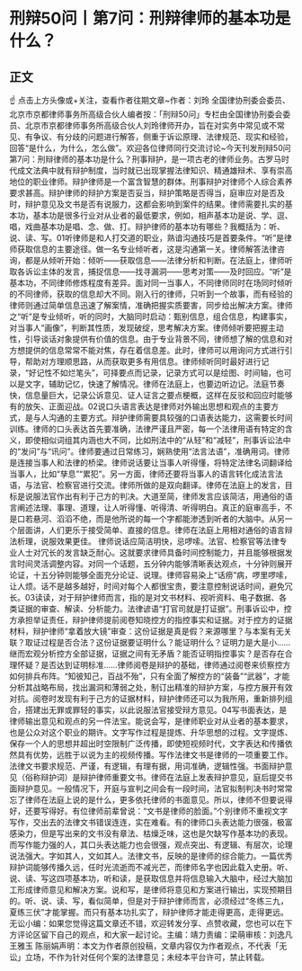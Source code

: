 # 刑辩50问丨第7问：刑辩律师的基本功是什么？
## 正文
☝ 点击上方头像或+关注，查看作者往期文章~作者：刘玲 全国律协刑委会委员、北京市京都律师事务所高级合伙人编者按：「刑辩50问」专栏由全国律协刑委会委员、北京市京都律师事务所高级合伙人刘玲律师开办，旨在对实务中常见或不常见、有争议、有分歧的问题进行解答，侧重于诉讼原理、法律规范、现实和经验，回答“是什么，为什么，怎么做”。欢迎各位律师同行交流讨论~今天刊发刑辩50问第7问：刑辩律师的基本功是什么？刑事辩护，是一项古老的律师业务。古罗马时代成文法典中就有辩护制度，当时就已出现掌握法律知识、精通雄辩术、享有崇高地位的职业律师。辩护律师是一个富含智慧的群体。刑事辩护对律师个人综合素养要求甚高。辩护律师的辩护方案是否妥当，辩护策略是否得当，庭审应对是否及时，辩护意见及文书是否有说服力，这都会影响到案件的结果。律师需要扎实的基本功，基本功是很多行业对从业者的最低要求，例如，相声基本功是说、学、逗、唱，戏曲基本功是唱、念、做、打。辩护律师的基本功有哪些？我概括为：听、说、读、写。01听律师是和人打交道的职业，熟谙沟通技巧是首要条件。“听”是律师获取信息的主要途径。做一名专业倾听者，这是沟通第一关。律师解答法律咨询，都是从倾听开始：倾听——获取信息——法律分析和判断。在法庭上，律师听取各诉讼主体的发言，捕捉信息——找寻漏洞——思考对策——及时回应。“听”是基本功，不同律师修炼程度有差异。面对同一当事人，不同律师同时在场同时倾听的不同律师，获取的信息却大不同。刚入行的律师，只听到一个故事，而有经验的律师则通过简单信息迅速了解案情，准确把握实质要害，同步给出解决方案。律师之“听”是专业倾听，听的同时，大脑同时启动：甄别信息，组合信息，构建事实，对当事人“画像”，判断其性质，发现破绽，思考解决方案。律师倾听要把握主动性，引导谈话对象提供有价值的信息。由于专业背景不同，律师想了解的信息和对方想提供的信息常常不能对焦，存在着信息差。此时，律师可以用询问方式进行引导，帮助对方理顺思路，从而获取更多有用信息。律师倾听同时最好进行记录，“好记性不如烂笔头”，可择要点而记录，记录方式可以是绘图、时间轴，也可以是文字，辅助记忆，快速了解情况。律师在法庭上，也要边听边记。法庭节奏快，信息量巨大，记录公诉意见、证人证言之要点梗概，这样在反驳和回应时能够有的放矢、正面迎战。02说口头语言表达是律师对外输出思想和观点的主要方式，是与人沟通的主要方式。辩护律师需要具较强的口语表达能力，这需要长时间训练。律师的口头表达首先要准确，法律严谨且严密，每一个法律用语有特定的含义，即使相似词组其内涵也大不同，比如刑法中的“从轻”和“减轻”，刑事诉讼法中的“发问”与“讯问”。律师要通过日常练习，娴熟使用“法言法语”，准确用词。律师是连接当事人和法律的桥梁。律师说话要让当事人听得懂，将特定法律名词翻译给当事人，比如“孳息”“累犯”。另一方面，律师还要将当事人的语言转化成法言法语，与法官、检察官进行交流。律师所做的是双向翻译。律师在法庭上的发言，目标是说服法官作出有利于己方的判决。大道至简，律师发言应该简洁，用通俗的语言阐述法理、事理、道理，让人听得懂、听得清、听得明白。真正的庭审高手，不是口若悬河、滔滔不绝，而是他所说的每一个字都能渗透到听者的大脑中。从另一个层面讲，人们更乐于接受简单、直接的信息。律师在法庭上用相对通俗的语言辩法析理，说服效果更佳。 律师说话应简洁明快，忌啰嗦。法官、检察官等法律专业人士对冗长的发言缺乏耐心。这就要求律师具备时间控制能力，并且能够根据发言时间灵活调整内容。对同一个话题，五分钟内能够清晰表达观点，十分钟则展开论证，十五分钟则能够全面充分论证、说理。律师容易染上“话痨”病，啰里啰嗦，让人烦。话不是越多越好，时间对每个人都很宝贵，要注意控制说话时间，避免冗长。03读读，对于辩护律师而言，指的是对文书材料、视听资料、电子数据、各类证据的审查、解读、分析能力。法律谚语“打官司就是打证据”。刑事诉讼中，控方承担举证责任，辩护律师提前阅卷知晓控方的指控事实和证据。对于控方的证据材料，辩护律师“拿着放大镜”审查：这份证据是真是假？来源哪里？与本案有无关联？取证过程是否合法？这份证据要证明什么？能证明什么？证明力是大是小……继而宏观分析控方全部证据，证据之间有无矛盾？能否证明指控事实？是否存在合理怀疑？是否达到证明标准……律师阅卷是辩护的基础，律师通过阅卷来侦察控方如何排兵布阵。“知彼知己，百战不殆”，只有全面了解控方的“装备”“武器”，才能分析其战略布局，找出漏洞和薄弱之处，制订出精准的辩护方案，与控方展开有效对抗。阅卷时发现有利于己方的证据材料，辩护律师还可以为我所用，重新排列组合，搭建出无罪或罪轻的事实，以此说服法官接受辩方意见。04写书面表达，是律师输出意见和观点的另一件法宝。能说会写，是律师职业对从业者的基本要求，也是公众对这个职业的期许。文字写作过程是提炼、升华思想的过程。文字提炼、保存一个人的思想并超出时空限制广泛传播，即使短视频时代，文字表达和传播依然具有优势，远胜于以说为主的视频传播。写作法律文书是律师的一项重要工作。法律文书要求规范、严谨，有逻辑，有理有据，用词准确，逻辑性强。书面辩护意见（俗称辩护词）是辩护律师重要文书。律师在法庭上发表辩护意见，庭后提交书面辩护意见。一般情况下，开庭与宣判之间会有一段时间，法官拟制判决书时常常忘了律师在法庭上说的是什么，更多依托律师的书面意见。所以，律师不但要说得好，还要写得好。有位律师前辈曾说：“文书是律师的脸面。”个别律师不重视文字写作，交出去的法律文书错误连连，实在难看。有的律师口头表达能力很强，极富感染力，但是写出来的文书没有章法、枯燥乏味，这也是欠缺写作基本功的表现。而写作能力强的人，其口头表达能力也会很强，观点突出、有逻辑、有层次，论理说法强大。字如其人，文如其人。法律文书，反映的是律师的综合能力。一篇优秀辩护词能够传播久远，任时光流逝而不减光芒，而律师名字也因此载入史册。听、说、读、写这四项基本功，听和读，是获取信息并将信息输入大脑中，经过大脑加工形成律师意见和解决方案。说和写，是律师将意见和方案进行输出，实现预期目的。听、说、读、写，看似简单，但是对于辩护律师而言，必须经过“冬练三九，夏练三伏”才能掌握。而只有基本功扎实了，辩护律师才能走得更高，走得更远。无讼小编：如果您觉得这篇文章还不错，欢迎转发分享、点赞收藏，您也可以在下方评论区留下自己的观点，和大家一起讨论。主编：靖力责编：梁萌审核：刘逸凡 王雅玉 陈丽娟声明：本文为作者原创投稿，文章内容仅为作者观点，不代表「无讼」立场，不作为针对任何个案的法律意见；未经本平台许可，禁止转载。